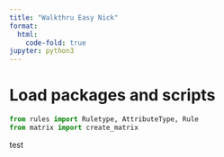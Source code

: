 ```yaml
---
title: "Walkthru Easy Nick"
format:
  html:
    code-fold: true
jupyter: python3
---
```


# Load packages and scripts

```python
from rules import Ruletype, AttributeType, Rule
from matrix import create_matrix


```

test